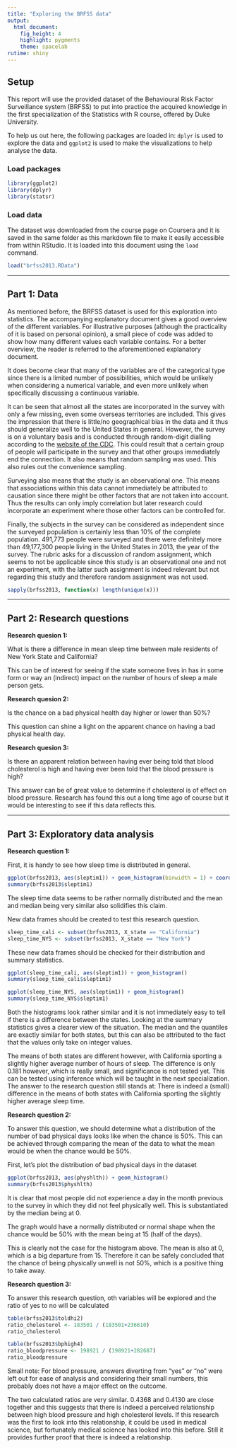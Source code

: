 ```yaml
---
title: "Exploring the BRFSS data"
output: 
  html_document: 
    fig_height: 4
    highlight: pygments
    theme: spacelab
rutime: shiny
---
```


## Setup

This report will use the provided dataset of the Behavioural Risk Factor Surveillance system (BRFSS) to put into practice the acquired knowledge in the first specialization of the Statistics with R course, offered by Duke University.

To help us out here, the following packages are loaded in: `dplyr` is used to explore the data and `ggplot2` is used to make the visualizations to help analyse the data.

### Load packages

```r
library(ggplot2)
library(dplyr)
library(statsr)
```

### Load data

The dataset was downloaded from the course page on Coursera and it is saved in the same folder as this markdown file to make it easily accessible from within RStudio. It is loaded into this document using the `load` command.

```r
load("brfss2013.RData")
```



* * *

## Part 1: Data

As mentioned before, the BRFSS dataset is used for this exploration into statistics. The accompanying explanatory document gives a good overview of the different variables. For illustrative purposes (although the practicality of it is based on personal opinion), a small piece of code was added to show how many different values each variable contains. For a better overview, the reader is referred to the aforementioned explanatory document.

It does become clear that many of the variables are of the categorical type since there is a limited number of possibilities, which would be unlikely when considering a numerical variable, and even more unlikely when specifically discussing a continuous variable.

It can be seen that almost all the states are incorporated in the survey with only a few missing, even some overseas territories are included. This gives the impression that there is little/no geographical bias in the data and it thus should generalize well to the United States in general. However, the survey is on a voluntary basis and is conducted through random-digit dialling according to the [website of the CDC](https://www.cdc.gov/brfss/about/brfss_faq.htm). This could result that a certain group of people will participate in the survey and that other groups immediately end the connection. It also means that random sampling was used. This also rules out the convenience sampling.

Surveying also means that the study is an observational one. This means that associations within this data cannot immediately be attributed to causation since there might be other factors that are not taken into account. Thus the results can only imply correlation but later research could incorporate an experiment where those other factors can be controlled for.

Finally, the subjects in the survey can be considered as independent since the surveyed population is certainly less than 10% of the complete population. 491,773 people were surveyed and there were definitely more than 49,177,300 people living in the United States in 2013, the year of the survey. The rubric asks for a discussion of random assignment, which seems to not be applicable since this study is an observational one and not an experiment, with the latter such assignment is indeed relevant but not regarding this study and therefore random assignment was not used.


```r
sapply(brfss2013, function(x) length(unique(x)))
```

* * *

## Part 2: Research questions

**Research quesion 1:**

What is there a difference in mean sleep time between male residents of New York State and California?

This can be of interest for seeing if the state someone lives in has in some form or way an (indirect) impact on the number of hours of sleep a male person gets.

**Research quesion 2:**

Is the chance on a bad physical health day higher or lower than 50%?

This question can shine a light on the apparent chance on having a bad physical health day.

**Research quesion 3:**

Is there an apparent relation between having ever being told that blood cholesterol is high and having ever been told that the blood pressure is high?

This answer can be of great value to determine if cholesterol is of effect on blood pressure. Research has found this out a long time ago of course but it would be interesting to see if this data reflects this. 

* * *

## Part 3: Exploratory data analysis

**Research question 1:**

First, it is handy to see how sleep time is distributed in general.

```r
ggplot(brfss2013, aes(sleptim1)) + geom_histogram(binwidth = 1) + coord_cartesian(xlim = c(0,24))
summary(brfss2013$sleptim1)
```

The sleep time data seems to be rather normally distributed and the mean and median being very similar also solidifies this claim.

New data frames should be created to test this research question.

```r
sleep_time_cali <- subset(brfss2013, X_state == "California")
sleep_time_NYS <- subset(brfss2013, X_state == "New York")
```

These new data frames should be checked for their distribution and summary statistics.

```r
ggplot(sleep_time_cali, aes(sleptim1)) + geom_histogram()
summary(sleep_time_cali$sleptim1)
```

```r
ggplot(sleep_time_NYS, aes(sleptim1)) + geom_histogram()
summary(sleep_time_NYS$sleptim1)

```

Both the histograms look rather similar and it is not immediately easy to tell if there is a difference between the states. Looking at the summary statistics gives a clearer view of the situation. The median and the quantiles are exactly similar for both states, but this can also be attributed to the fact that the values only take on integer values.

The means of both states are different however, with California sporting a slightly higher average number of hours of sleep. The difference is only 0.181 however, which is really small, and significance is not tested yet. This can be tested using inference which will be taught in the next specialization. The answer to the research question still stands at: There is indeed a (small) difference in the means of both states with California sporting the slightly higher average sleep time.

**Research question 2:**

To answer this question, we should determine what a distribution of the number of bad physical days looks like when the chance is 50%. This can be achieved through comparing the mean of the data to what the mean would be when the chance would be 50%.

First, let's plot the distribution of bad physical days in the dataset

```r
ggplot(brfss2013, aes(physhlth)) + geom_histogram()
summary(brfss2013$physhlth)
```

It is clear that most people did not experience a day in the month previous to the survey in which they did not feel physically well. This is substantiated by the median being at 0.

The graph would have a normally distributed or normal shape when the chance would be 50% with the mean being at 15 (half of the days).

This is clearly not the case for the histogram above. The mean is also at 0, which is a big departure from 15. Therefore it can be safely concluded that the chance of being physically unwell is not 50%, which is a positive thing to take away.


**Research question 3:**

To answer this research question, oth variables will be explored and the ratio of yes to no will be calculated

```r
table(brfss2013$toldhi2)
ratio_cholesterol <- 183501 / (183501+236610)
ratio_cholesterol
```

```r
table(brfss2013$bphigh4)
ratio_bloodpressure <- 198921 / (198921+282687)
ratio_bloodpressure
```

Small note: For blood pressure, answers diverting from "yes" or "no" were left out for ease of analysis and considering their small numbers, this probably does not have a major effect on the outcome.

The two calculated ratios are very similar. 0.4368 and 0.4130 are close together and this suggests that there is indeed a perceived relationship between high blood pressure and high cholesterol levels. If this research was the first to look into this relationship, it could be used in medical science, but fortunately medical science has looked into this before. Still it provides further proof that there is indeed a relationship.

